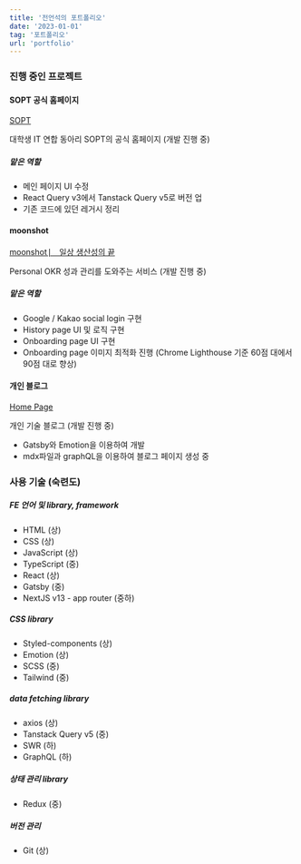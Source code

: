 ```yaml
---
title: '전언석의 포트폴리오'
date: '2023-01-01'
tag: '포트폴리오'
url: 'portfolio'
---
```


### 진행 중인 프로젝트

#### SOPT 공식 홈페이지

[SOPT](https://www.sopt.org/)

대학생 IT 연합 동아리 SOPT의 공식 홈페이지 (개발 진행 중)

##### 맡은 역할

- 메인 페이지 UI 수정
- React Query v3에서 Tanstack Query v5로 버전 업
- 기존 코드에 있던 레거시 정리

#### moonshot

[moonshot ⎸ 일상 생산성의 끝](https://www.moonshotyou.com/)

Personal OKR 성과 관리를 도와주는 서비스 (개발 진행 중)

##### 맡은 역할

- Google / Kakao social login 구현
- History page UI 및 로직 구현
- Onboarding page UI 구현
- Onboarding page 이미지 최적화 진행 (Chrome Lighthouse 기준 60점 대에서 90점 대로 향상)

#### 개인 블로그

[Home Page](https://eonseok-blog.vercel.app/)

개인 기술 블로그 (개발 진행 중)

- Gatsby와 Emotion을 이용하여 개발
- mdx파일과 graphQL을 이용하여 블로그 페이지 생성 중

### 사용 기술 (숙련도)

##### FE 언어 및 library, framework

- HTML (상)
- CSS (상)
- JavaScript (상)
- TypeScript (중)
- React (상)
- Gatsby (중)
- NextJS v13 - app router (중하)

##### CSS library

- Styled-components (상)
- Emotion (상)
- SCSS (중)
- Tailwind (중)

##### data fetching library

- axios (상)
- Tanstack Query v5 (중)
- SWR (하)
- GraphQL (하)

##### 상태 관리 library

- Redux (중)

##### 버전 관리

- Git (상)
